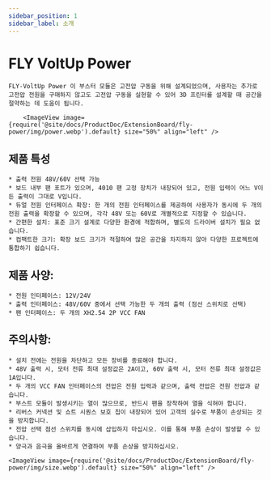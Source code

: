 ```yaml
---
sidebar_position: 1
sidebar_label: 소개
---
```


# FLY VoltUp Power

    FLY-VoltUp Power 이 부스터 모듈은 고전압 구동을 위해 설계되었으며, 사용자는 추가로 고전압 전원을 구매하지 않고도 고전압 구동을 실현할 수 있어 3D 프린터를 설계할 때 공간을 절약하는 데 도움이 됩니다.

        <ImageView image={require('@site/docs/ProductDoc/ExtensionBoard/fly-power/img/power.webp').default} size="50%" align="left" />


## 제품 특성

    * 출력 전원 48V/60V 선택 가능
    * 보드 내부 팬 포트가 있으며, 4010 팬 고정 장치가 내장되어 있고, 전원 입력이 어느 V이든 출력이 그대로 V입니다.
    * 듀얼 전원 인터페이스 확장: 한 개의 전원 인터페이스를 제공하여 사용자가 동시에 두 개의 전원 출력을 확장할 수 있으며, 각각 48V 또는 60V로 개별적으로 지정할 수 있습니다.
    * 간편한 설치: 표준 크기 설계로 다양한 환경에 적합하며, 별도의 드라이버 설치가 필요 없습니다.
    * 컴팩트한 크기: 확장 보드 크기가 적절하여 많은 공간을 차지하지 않아 다양한 프로젝트에 통합하기 쉽습니다.

## 제품 사양:

    * 전원 인터페이스: 12V/24V
    * 출력 인터페이스: 48V/60V 중에서 선택 가능한 두 개의 출력 (점선 스위치로 선택)
    * 팬 인터페이스: 두 개의 XH2.54 2P VCC FAN

## 주의사항:

    * 설치 전에는 전원을 차단하고 모든 장비를 종료해야 합니다.
    * 48V 출력 시, 모터 전류 최대 설정값은 2A이고, 60V 출력 시, 모터 전류 최대 설정값은 1A입니다.
    * 두 개의 VCC FAN 인터페이스의 전압은 전원 입력과 같으며, 출력 전압은 전원 전압과 같습니다.
    * 부스트 모듈이 발생시키는 열이 많으므로, 반드시 팬을 장착하여 열을 식혀야 합니다.
    * 리버스 커넥션 및 쇼트 시퀀스 보호 칩이 내장되어 있어 고객의 실수로 부품이 손상되는 것을 방지합니다.
    * 전압 선택 점선 스위치를 동시에 삽입하지 마십시오. 이를 통해 부품 손상이 발생할 수 있습니다.
    * 양극과 음극을 올바르게 연결하여 부품 손상을 방지하십시오.

    <ImageView image={require('@site/docs/ProductDoc/ExtensionBoard/fly-power/img/size.webp').default} size="50%" align="left" />
